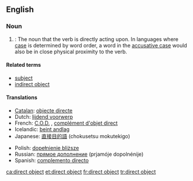 ==English==
{{wikipedia}}

===Noun===
{{en-noun|sg=[[direct]] [[object]]}}

# {{grammar}}: The noun that the verb is directly acting upon. In languages where [[case]] is determined by word order, a word in the [[accusative case]] would also be in close physical proximity to the verb.

<!--Ex: I see the car. (car is the direct object) --Wikipedia.
-->

====Related terms====
* [[subject]]
* [[indirect object]]

====Translations====
{{trans-top|the noun the verb is directly acting upon}}
* [[Catalan]]: [[objecte directe]] {{m}}
* Dutch: [[lijdend voorwerp]] {{n}}
* French: [[C.O.D.]] {{m}}, [[complément d'objet direct]] {{m}}
* Icelandic: [[beint andlag]] {{n}}
* Japanese: [[直接目的語]] (chokusetsu mokutekigo)
{{trans-mid}}
* Polish: [[dopełnienie bliższe]] {{n}}
* Russian: [[прямое дополнение]] (prjamóje dopolnénije) {{n}}
* Spanish: [[complemento directo]] {{m}}
{{trans-bottom}}

[[ca:direct object]]
[[et:direct object]]
[[fr:direct object]]
[[tr:direct object]]